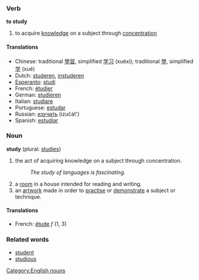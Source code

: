 ===Verb===
'''to study'''

# to acquire [[knowledge]] on a subject through [[concentration]]

====Translations====
*Chinese: traditional [[學習]], simplified [[学习]] (xuéxí); traditional [[學]], simplified [[学]] (xué)
*Dutch: [[studeren]], [[instuderen]]
*[[Esperanto]]: [[studi]]
*French: [[étudier]]
*German: [[studieren]]
*Italian: [[studiare]]
*Portuguese: [[estudar]]
*Russian: [[изучать]] (izučát')
*Spanish: [[estudiar]]

===Noun===
'''study''' (plural: [[studies]])

# the act of acquiring knowledge on a subject through concentration.
#:''The study of languages is fascinating.''
# a [[room]] in a house intended for reading and writing.
# an [[artwork]] made in order to [[practise]] or [[demonstrate]] a subject or technique.

====Translations====
*French: [[étude]] ''f'' (1, 3)

===Related words===
*[[student]]
*[[studious]]

[[Category:English nouns]]